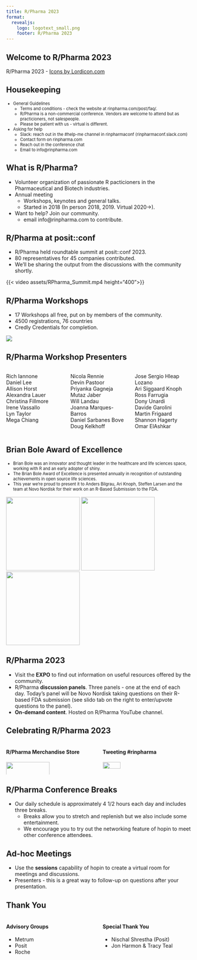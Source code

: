 ```yaml
---
title: R/Pharma 2023
format:
  revealjs:
    logo: logotext_small.png
    footer: R/Pharma 2023
---
```


## Welcome to R/Pharma 2023

<script src="https://cdn.lordicon.com/lordicon-1.1.0.js"></script>
<lord-icon
    src="https://cdn.lordicon.com/lupuorrc.json"
    trigger="loop"
    style="width:500px;height:500px">
</lord-icon>


::: footer
R/Pharma 2023  -  <a href="https://lordicon.com/">Icons by Lordicon.com</a>
:::

## Housekeeping

::: {style="font-size: 80%;"}
-  General Guidelines
    -  Terms and conditions - check the website at rinpharma.com/post/faq/.
    -  R/Pharma is a non-commercial conference.  Vendors are welcome to attend but as practicioners, not salespeople.
    -  Please be patient with us - virtual is different.
-  Asking for help
    - Slack: reach out in the #help-me channel in rinpharmaconf (rinpharmaconf.slack.com)
    -  Contact form on rinpharma.com
    -  Reach out in the conference chat
    -  Email to info@rinpharma.com
:::

## What is R/Pharma?

-  Volunteer organization of passionate R pacticioners in the Pharmaceutical and Biotech industries.
-  Annual meeting
    -  Workshops, keynotes and general talks.
    -  Started in 2018 (In person 2018, 2019.  Virtual 2020->).
-  Want to help?  Join our community.
    -  email info@rinpharma.com to contribute.

## R/Pharma at posit::conf

-  R/Pharma held roundtable summit at posit::conf 2023.
-  80 representatives for 45 companies contributed.
-  We'll be sharing the output from the discussions with the community shortly.

{{< video assets/RPharma_Summit.mp4 height="400">}}

## R/Pharma Workshops

-  17 Workshops all free, put on by members of the community.
-  4500 registrations, 76 countries
-  Credly Credentials for completion.

![](assets/credly.png)

## R/Pharma Workshop Presenters

:::: {.columns}

::: {.column width="33%"}
Rich Iannone  
Daniel Lee  
Allison Horst  
Alexandra Lauer  
Christina Fillmore  
Irene Vassallo  
Lyn Taylor  
Mega Chiang
:::

::: {.column width="33%"}
Nicola Rennie  
Devin Pastoor  
Priyanka Gagneja  
Mutaz Jaber  
Will Landau  
Joanna Marques-Barros  
Daniel Sarbanes Bove  
Doug Kelkhoff
:::

::: {.column width="33%"}
Jose Sergio Hleap Lozano  
Ari Siggaard Knoph  
Ross Farrugia  
Dony Unardi  
Davide Garolini  
Martin Frigaard  
Shannon Hagerty  
Omar ElAshkar
:::

::::

## Brian Bole Award of Excellence

::: {style="font-size: 80%;"}

-  Brian Bole was an innovator and thought leader in the healthcare and life sciences space, working with R and an early adopter of shiny.
-  The Brian Bole Award of Excellence is presented annually in recognition of outstanding achievements in open source life sciences.
-  This year we're proud to present it to Anders Bilgrau, Ari Knoph, Steffen Larsen and the team at Novo Nordisk for their work on an R-Based Submission to the FDA.

:::

![](assets/abiu_hex.png){width=200}
![](assets/aikp_hex.png){width=200}
![](assets/sffl_hex.png){width=200}


## R/Pharma 2023

-  Visit the **EXPO** to find out information on useful resources offered by the community.
-  R/Pharma **discussion panels**.  Three panels - one at the end of each day.  Today's panel will be Novo Nordisk taking questions on their R-based FDA submission (see slido tab on the right to enter/upvote questions to the panel).
-  **On-demand content**.  Hosted on R/Pharma YouTube channel.

## Celebrating R/Pharma 2023

:::: {.columns}

::: {.column width="50%"}
#### R/Pharma Merchandise Store
![](assets/bonfire.png){width=70%}
:::

::: {.column width="50%"}
#### Tweeting #rinpharma
![](assets/twitter-hashtag.png){width=45%}
:::

::::

## R/Pharma Conference Breaks

-  Our daily schedule is approximately 4 1/2 hours each day and includes three breaks.
    -  Breaks allow you to stretch and replenish but we also include some entertainment.
    -  We encourage you to try out the networking feature of hopin to meet other conference attendees.

## Ad-hoc Meetings

-  Use the **sessions** capability of hopin to create a virtual room for meetings and discussions.
-  Presenters - this is a great way to follow-up on questions after your presentation.

## Thank You

:::: {.columns}

::: {.column width="50%"}
#### Advisory Groups
-  Metrum 
-  Posit
-  Roche
:::
::: {.column width="50%"}
#### Special Thank You
-  Nischal Shrestha (Posit)
-  Jon Harmon & Tracy Teal
:::

::::



